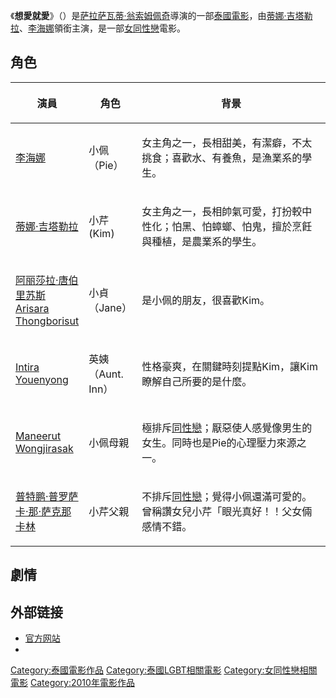 {{NoteTA
|T=zh-cn:想愛就愛;zh-tw:拉小手;
|1=zh-cn:想愛就愛;zh-tw:拉小手;}}
{{Infobox Film
| name           = 想愛就愛
| image          = Yesornor 1.jpg
| original_name  = อยากรักก็รักเลย
| director       = [[萨拉萨瓦蒂·翁索姆佩奇|萨拉萨瓦蒂·翁索姆佩奇]]
| writer         = 亚瑟·F·古德里奇
| starring       = [[李缇娜|蒂娜·吉塔勒拉]]<br />[[李海娜|李海娜]]<br />[[阿丽莎拉·唐伯里苏斯|阿丽莎拉·唐伯里苏斯]]<br />[[Soranut_Yupanun|Soranut Yupanun]]
| released = 2010年12月16日
| runtime = 106分鐘
| country = {{泰國電影產地}}
| language = [[泰語|泰語]]
| imdb_id  = 1906518
}}
{{Portal box|泰國|电影}}

《'''想愛就愛'''》（{{lang-en|''Yes or No''}}）是[[萨拉萨瓦蒂·翁索姆佩奇|萨拉萨瓦蒂·翁索姆佩奇]]導演的一部[[泰國電影|泰國電影]]，由[[李缇娜|蒂娜·吉塔勒拉]]、[[李海娜|李海娜]]領銜主演，是一部[[女同性戀|女同性戀]]電影。

== 角色 ==
{| class="wikitable"
! width=55px|演員
! width=40px|角色
! 背景
|-
| [[李海娜|李海娜]] || 小佩（Pie） || 女主角之一，長相甜美，有潔癖，不太挑食；喜歡水、有養魚，是漁業系的學生。
|-
| [[李缇娜|蒂娜·吉塔勒拉]] || 小芹 (Kim)|| 女主角之一，長相帥氣可愛，打扮較中性化；怕黑、怕蟑螂、怕鬼，擅於烹飪與種植，是農業系的學生。
|-
| [[阿丽莎拉·唐伯里苏斯Arisara_Thongborisut|阿丽莎拉·唐伯里苏斯Arisara Thongborisut]] || 小貞（Jane） || 是小佩的朋友，很喜歡Kim。
|-
| [[Intira_Youenyong|Intira Youenyong]] || 英姨（Aunt. Inn） || 性格豪爽，在關鍵時刻提點Kim，讓Kim瞭解自己所要的是什麼。
|-
| [[Maneerut_Wongjirasak|Maneerut Wongjirasak]] || 小佩母親 || 極排斥[[同性戀|同性戀]]；厭惡使人感覺像男生的女生。同時也是Pie的心理壓力來源之一。
|-
| [[普特鹏·普罗萨卡·那·萨克那卡林|普特鹏·普罗萨卡·那·萨克那卡林]] || 小芹父親 || 不排斥[[同性戀|同性戀]]；覺得小佩還滿可愛的。曾稱讚女兒小芹「眼光真好！！父女倆感情不錯。
|}

== 劇情 ==

== 外部链接 ==
*[https://web.archive.org/web/20120301005636/http://yesornolovemovie.com/ 官方网站]
*{{imdb title|id=1906518}}

{{DEFAULTSORT:Yes or No (film)}}
[[Category:泰國電影作品|Category:泰國電影作品]]
[[Category:泰國LGBT相關電影|Category:泰國LGBT相關電影]]
[[Category:女同性戀相關電影|Category:女同性戀相關電影]]
[[Category:2010年電影作品|Category:2010年電影作品]]